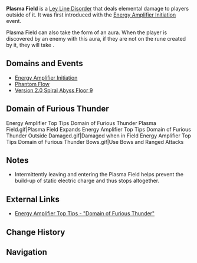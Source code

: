 {{Status Infobox
|image    = Energy Amplifier Top Tips Domain of Furious Thunder Plasma Field.gif
|element  = Electro
|domain   = Spiral Abyss
|effect   = A plasma field will be generated at the edge of the challenge arena once the challenge begins. Characters outside the field will take {{Color|Electro DMG}} every 5 seconds they are outside of the field. The field gradually shrinks in size as additional reinforcements appear.
|type     = Ley Line Disorders
|type2    = Auras
}}

'''Plasma Field''' is a [[Ley Line Disorder]] that deals elemental damage to players outside of it. It was first introduced with the [[Energy Amplifier Initiation]] event.

Plasma Field can also take the form of an aura. When the player is discovered by an enemy with this aura, if they are not on the rune created by it, they will take {{Color|Electro DMG}}.

==Domains and Events==
*[[Energy Amplifier Initiation]]
*[[Phantom Flow]]
*[[Spiral Abyss/Floors/2021-08-01|Version 2.0 Spiral Abyss Floor 9]]

==Domain of Furious Thunder==
<gallery hideaddbutton="true" captionalign="center">
Energy Amplifier Top Tips Domain of Furious Thunder Plasma Field.gif|Plasma Field Expands
Energy Amplifier Top Tips Domain of Furious Thunder Outside Damaged.gif|Damaged when in Field
Energy Amplifier Top Tips Domain of Furious Thunder Bows.gif|Use Bows and Ranged Attacks
</gallery>

==Notes==
*Intermittently leaving and entering the Plasma Field helps prevent the build-up of static electric charge and thus stops {{Color|Electro DMG}} altogether.

==External Links==
*[https://genshin.hoyoverse.com/en/news/detail/12539 Energy Amplifier Top Tips - "Domain of Furious Thunder"]

==Change History==
{{Change History|1.5}}

==Navigation==
{{Ley Line Disorder Navbox}}